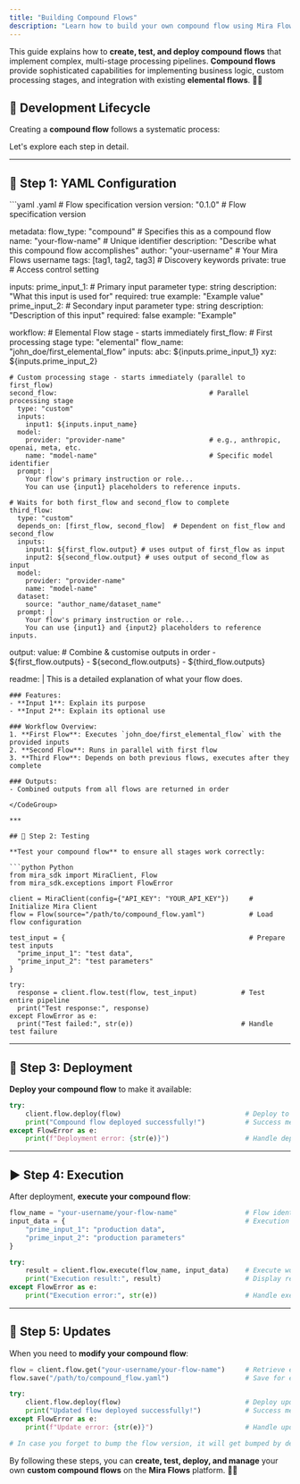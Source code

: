 ```yaml
---
title: "Building Compound Flows"
description: "Learn how to build your own compound flow using Mira Flows SDK"
---
```


This guide explains how to **create, test, and deploy compound flows** that implement complex, multi-stage processing pipelines. **Compound flows** provide sophisticated capabilities for implementing business logic, custom processing stages, and integration with existing **elemental flows**. 🔄💡

## 🔄 Development Lifecycle

Creating a **compound flow** follows a systematic process:

<Steps>
  <Step title="📝 Configuration: Define your compound flow using YAML" />

  <Step title="🧪 Testing: Validate the entire processing pipeline" />

  <Step title="🚀 Deployment: Make your flow available" />

  <Step title="▶️ Execution: Run your multi-stage flow in production" />

  <Step title="🔄 Updates: Iterate and improve" />
</Steps>

Let's explore each step in detail.

***

## 📝 Step 1: YAML Configuration

<CodeGroup>
  ```yaml .yaml
  # Flow specification version
  version: "0.1.0"                                    # Flow specification version

  metadata:
    flow_type: "compound"                             # Specifies this as a compound flow
    name: "your-flow-name"                            # Unique identifier
    description: "Describe what this compound flow accomplishes"
    author: "your-username"                           # Your Mira Flows username
    tags: [tag1, tag2, tag3]                         # Discovery keywords
    private: true                                     # Access control setting

  inputs:
    prime_input_1:                                    # Primary input parameter
      type: string
      description: "What this input is used for"
      required: true
      example: "Example value"
    prime_input_2:                                    # Secondary input parameter
      type: string
      description: "Description of this input"
      required: false
      example: "Example"

  workflow:
    # Elemental Flow stage - starts immediately
    first_flow:                                       # First processing stage
      type: "elemental"
      flow_name: "john_doe/first_elemental_flow"
      inputs:
        abc: ${inputs.prime_input_1}
        xyz: ${inputs.prime_input_2}

    # Custom processing stage - starts immediately (parallel to first_flow)
    second_flow:                                      # Parallel processing stage
      type: "custom"
      inputs:
        input1: ${inputs.input_name}
      model:
        provider: "provider-name"                     # e.g., anthropic, openai, meta, etc.
        name: "model-name"                            # Specific model identifier
      prompt: |
        Your flow's primary instruction or role...
        You can use {input1} placeholders to reference inputs.

    # Waits for both first_flow and second_flow to complete
    third_flow:                                       
      type: "custom"
      depends_on: [first_flow, second_flow]  # Dependent on fist_flow and second_flow
      inputs:
        input1: ${first_flow.output} # uses output of first_flow as input
        input2: ${second_flow.output} # uses output of second_flow as input
      model:
        provider: "provider-name"
        name: "model-name"
      dataset:
        source: "author_name/dataset_name"
      prompt: |
        Your flow's primary instruction or role...
        You can use {input1} and {input2} placeholders to reference inputs.

  output:
    value:                                           # Combine & customise outputs in order
      - ${first_flow.outputs}
      - ${second_flow.outputs}
      - ${third_flow.outputs}

  readme: |
    This is a detailed explanation of what your flow does.

    ### Features:
    - **Input 1**: Explain its purpose
    - **Input 2**: Explain its optional use

    ### Workflow Overview:
    1. **First Flow**: Executes `john_doe/first_elemental_flow` with the provided inputs
    2. **Second Flow**: Runs in parallel with first flow
    3. **Third Flow**: Depends on both previous flows, executes after they complete

    ### Outputs:
    - Combined outputs from all flows are returned in order
  ```
</CodeGroup>

***

## 🧪 Step 2: Testing

**Test your compound flow** to ensure all stages work correctly:

```python Python
from mira_sdk import MiraClient, Flow
from mira_sdk.exceptions import FlowError

client = MiraClient(config={"API_KEY": "YOUR_API_KEY"})     # Initialize Mira Client
flow = Flow(source="/path/to/compound_flow.yaml")           # Load flow configuration

test_input = {                                              # Prepare test inputs
    "prime_input_1": "test data",
    "prime_input_2": "test parameters"
}

try:
    response = client.flow.test(flow, test_input)           # Test entire pipeline
    print("Test response:", response)
except FlowError as e:
    print("Test failed:", str(e))                           # Handle test failure
```

***

## 🚀 Step 3: Deployment

**Deploy your compound flow** to make it available:

```python Python
try:
    client.flow.deploy(flow)                               # Deploy to platform
    print("Compound flow deployed successfully!")          # Success message
except FlowError as e:
    print(f"Deployment error: {str(e)}")                   # Handle deployment error
```

***

## ▶️ Step 4: Execution

After deployment, **execute your compound flow**:

```python Python
flow_name = "your-username/your-flow-name"                 # Flow identifier
input_data = {                                             # Execution inputs
    "prime_input_1": "production data",
    "prime_input_2": "production parameters"
}

try:
    result = client.flow.execute(flow_name, input_data)    # Execute workflow
    print("Execution result:", result)                     # Display result
except FlowError as e:
    print("Execution error:", str(e))                      # Handle execution error
```

***

## 🔄 Step 5: Updates

When you need to **modify your compound flow**:

```python Python
flow = client.flow.get("your-username/your-flow-name")     # Retrieve existing flow
flow.save("/path/to/compound_flow.yaml")                   # Save for editing

try:
    client.flow.deploy(flow)                               # Deploy updated version
    print("Updated flow deployed successfully!")           # Success message
except FlowError as e:
    print(f"Update error: {str(e)}")                       # Handle update error

# In case you forget to bump the flow version, it will get bumped by default every time you deploy the same flow.
```

By following these steps, you can **create, test, deploy, and manage** your own **custom compound flows** on the **Mira Flows** platform. 🌟🔧